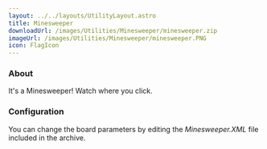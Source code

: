 ```yaml
---
layout: ../../layouts/UtilityLayout.astro
title: Minesweeper
downloadUrl: /images/Utilities/Minesweeper/minesweeper.zip
imageUrl: /images/Utilities/Minesweeper/minesweeper.PNG
icon: FlagIcon
--- 
```


### About

It's a Minesweeper!
Watch where you click.

### Configuration

You can change the board parameters by editing the <em>Minesweeper.XML</em> file included in the archive.